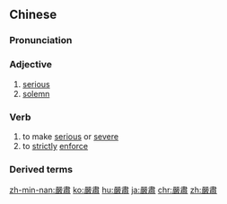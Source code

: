 {{also|严肃}}
==Chinese==
{{zh-forms|s=严肃}}

===Pronunciation===
{{zh-pron
|m=yánsù
|c=jim4 suk1
|h=pfs=ngiàm-siuk/ngiàm-siu̍k
|md=ngièng-sé̤ṳk
|mn=qz:giâm-sok/tw,xm,zz:giâm-siok
|w=3nyi soq
|ma=y
|mc=y
|oc=1,1;1,1
|cat=a,v
}}

===Adjective===
{{zh-adj}}

# [[serious]]
# [[solemn]]

===Verb===
{{zh-verb}}

# to make [[serious]] or [[severe]]
# to [[strictly]] [[enforce]]

===Derived terms===
{{zh-der|嚴處|嚴肅音樂}}

{{zh-cat|Elementary}}

[[zh-min-nan:嚴肅]]
[[ko:嚴肅]]
[[hu:嚴肅]]
[[ja:嚴肅]]
[[chr:嚴肅]]
[[zh:嚴肅]]